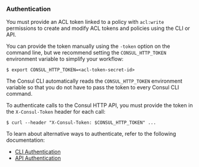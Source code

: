 ### Authentication

You must provide an ACL token linked to a policy with `acl:write` permissions to create and modify ACL tokens and policies using the CLI or API.

You can provide the token manually using the `-token` option on the command line, but we recommend setting the `CONSUL_HTTP_TOKEN` environment variable to simplify your workflow:

```shell-session
$ export CONSUL_HTTP_TOKEN=<acl-token-secret-id>
```

The Consul CLI automatically reads the `CONSUL_HTTP_TOKEN` environment variable so that you do not have to pass the token to every Consul CLI command.

To authenticate calls to the Consul HTTP API, you must provide the token in the `X-Consul-Token` header for each call:

```shell-session
$ curl --header "X-Consul-Token: $CONSUL_HTTP_TOKEN" ...
```

To learn about alternative ways to authenticate, refer to the following documentation:

* [CLI Authentication](/consul/commands#authentication)
* [API Authentication](/consul/api-docs/api-structure#authentication)
